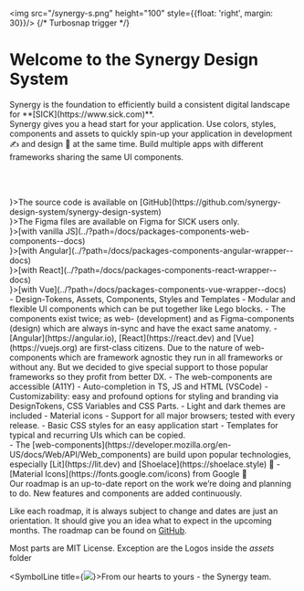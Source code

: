 

<Meta title="Welcome" />

<img src="/synergy-s.png" height="100" style={{float: 'right', margin: 30}}/>
{/* Turbosnap trigger */}
<h1 style={{marginBottom:0}}>Welcome to the Synergy Design System</h1>
<div style={{fontSize:"x-large", color: 'var(--syn-color-neutral-800)', margin:0}} className="sb-unstyled">Synergy is the foundation to efficiently build a consistent digital landscape for **[SICK](https://www.sick.com)**.</div>
<div style={{fontSize: "medium"}} className="sb-unstyled">
Synergy gives you a head start for your application. Use colors, styles, components and assets to quickly spin-up your application in development ✍ and design 🎨 at the same time.
Build multiple apps with different frameworks sharing the same UI components.
</div>

<br/><br/>

<Chapter title="Sources">
  <SymbolLine title={<img src='/github.png' height='30'/>}>The source code is available on&nbsp;[GitHub](https://github.com/synergy-design-system/synergy-design-system)</SymbolLine><br/>
  <SymbolLine title={<img src="/figma.png" height='30'/>}>The Figma files are available on Figma for SICK users only.</SymbolLine>
</Chapter><br/>

<Chapter title="Getting started">
  <SymbolLine title={<img src="/html5.png" height="35" style={{margin: '0 8px'}}/>}>[with vanilla JS](../?path=/docs/packages-components-web-components--docs)</SymbolLine><br/>
  <SymbolLine title={<img src="/ng.webp" height="50"/>}>[with Angular](../?path=/docs/packages-components-angular-wrapper--docs)</SymbolLine><br/>
  <SymbolLine title={<img src="/react.webp" height="50"/>}>[with React](../?path=/docs/packages-components-react-wrapper--docs)</SymbolLine><br/>
  <SymbolLine title={<img src="/vue.webp" height="50"/>}>[with Vue](../?path=/docs/packages-components-vue-wrapper--docs)</SymbolLine>
</Chapter><br/>

<Chapter title="Offerings">
- Design-Tokens, Assets, Components, Styles and Templates
- Modular and flexible UI components which can be put together like Lego blocks.
  - The components exist twice; as web- (development) and as Figma-components (design) which are always in-sync and have the exact same anatomy.
  - [Angular](https://angular.io), [React](https://react.dev) and [Vue](https://vuejs.org) are first-class citizens. Due to the nature of web-components which are framework agnostic they run in all frameworks or without any. But we decided to give special support to those popular frameworks so they profit from better DX.
  - The web-components are accessible (A11Y)
- Auto-completion in TS, JS and HTML (VSCode)
- Customizability: easy and profound options for styling and branding via DesignTokens, CSS Variables and CSS Parts.
- Light and dark themes are included
- Material icons
- Support for all major browsers; tested with every release.
- Basic CSS styles for an easy application start
- Templates for typical and recurring UIs which can be copied.
</Chapter><br/>

<Chapter title="Foundations">
- The [web-components](https://developer.mozilla.org/en-US/docs/Web/API/Web_components) are build upon popular technologies, especially [Lit](https://lit.dev) and [Shoelace](https://shoelace.style) 🙏
- [Material Icons](https://fonts.google.com/icons) from Google 🙏
</Chapter><br/>

<Chapter title="Roadmap">
Our roadmap is an up-to-date report on the work we’re doing and planning to do. New features and components are added continuously.

Like each roadmap, it is always subject to change and dates are just an orientation.
It should give you an idea what to expect in the upcoming months. 
The roadmap can be found on [GitHub](https://github.com/synergy-design-system/synergy-design-system/wiki/Component-development-state-and-Roadmap).
</Chapter><br/>

<Chapter title="License">

Most parts are MIT License.
Exception are the Logos inside the _assets_ folder
</Chapter><br/>

<SymbolLine title={<img src="/heart.svg"/>}>From our hearts to yours - the Synergy team.</SymbolLine>
